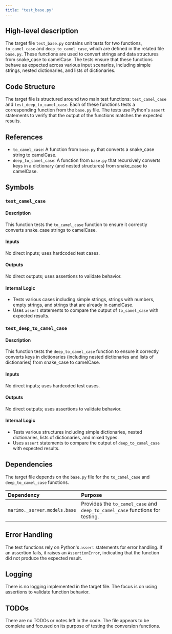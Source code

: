 ```yaml
---
title: "test_base.py"
---
```


## High-level description

The target file `test_base.py` contains unit tests for two functions, `to_camel_case` and `deep_to_camel_case`, which are defined in the related file `base.py`. These functions are used to convert strings and data structures from snake_case to camelCase. The tests ensure that these functions behave as expected across various input scenarios, including simple strings, nested dictionaries, and lists of dictionaries.

## Code Structure

The target file is structured around two main test functions: `test_camel_case` and `test_deep_to_camel_case`. Each of these functions tests a corresponding function from the `base.py` file. The tests use Python's `assert` statements to verify that the output of the functions matches the expected results.

## References

- `to_camel_case`: A function from `base.py` that converts a snake_case string to camelCase.
- `deep_to_camel_case`: A function from `base.py` that recursively converts keys in a dictionary (and nested structures) from snake_case to camelCase.

## Symbols

### `test_camel_case`
#### Description
This function tests the `to_camel_case` function to ensure it correctly converts snake_case strings to camelCase.

#### Inputs
No direct inputs; uses hardcoded test cases.

#### Outputs
No direct outputs; uses assertions to validate behavior.

#### Internal Logic
- Tests various cases including simple strings, strings with numbers, empty strings, and strings that are already in camelCase.
- Uses `assert` statements to compare the output of `to_camel_case` with expected results.

### `test_deep_to_camel_case`
#### Description
This function tests the `deep_to_camel_case` function to ensure it correctly converts keys in dictionaries (including nested dictionaries and lists of dictionaries) from snake_case to camelCase.

#### Inputs
No direct inputs; uses hardcoded test cases.

#### Outputs
No direct outputs; uses assertions to validate behavior.

#### Internal Logic
- Tests various structures including simple dictionaries, nested dictionaries, lists of dictionaries, and mixed types.
- Uses `assert` statements to compare the output of `deep_to_camel_case` with expected results.

## Dependencies

The target file depends on the `base.py` file for the `to_camel_case` and `deep_to_camel_case` functions.

| Dependency | Purpose |
|:-----------|:--------|
| `marimo._server.models.base` | Provides the `to_camel_case` and `deep_to_camel_case` functions for testing. |

## Error Handling

The test functions rely on Python's `assert` statements for error handling. If an assertion fails, it raises an `AssertionError`, indicating that the function did not produce the expected result.

## Logging

There is no logging implemented in the target file. The focus is on using assertions to validate function behavior.

## TODOs

There are no TODOs or notes left in the code. The file appears to be complete and focused on its purpose of testing the conversion functions.